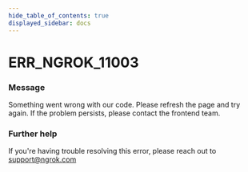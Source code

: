 ```yaml
---
hide_table_of_contents: true
displayed_sidebar: docs
---
```



# ERR_NGROK_11003

### Message
Something went wrong with our code. Please refresh the page and try again. If the problem persists, please contact the frontend team.

<ErrorDetails error='err_ngrok_11003' />


### Further help
If you're having trouble resolving this error, please reach out to [support@ngrok.com](mailto:support@ngrok.com?subject=Help%20with%20ERR_NGROK_11003)

